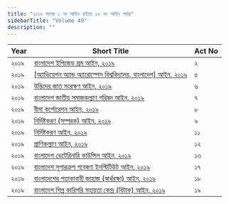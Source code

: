 ```yaml
---
title: "২০১৯ সনের ১ নং আইন হইতে ১৯ নং আইন পর্যন্ত"
sidebarTitle: "Volume 49"
description: ""
---
```


| Year | Short Title | Act No |
|------|-------------|--------|
| ২০১৯ | [বাংলাদেশ ইপিজেড শ্রম আইন, ২০১৯](/laws/volume-49/act-1285) | ২ |
| ২০১৯ | [[অ্যাভিয়েশন অ্যান্ড অ্যারোস্পেস বিশ্ববিদ্যালয়, বাংলাদেশ] আইন, ২০১৯](/laws/volume-49/act-1286) | ৫ |
| ২০১৯ | [উদ্ভিদের জাত সংরক্ষণ আইন, ২০১৯](/laws/volume-49/act-1287) | ৬ |
| ২০১৯ | [বাংলাদেশ জাতীয় সমাজকল্যাণ পরিষদ আইন, ২০১৯](/laws/volume-49/act-1288) | ৭ |
| ২০১৯ | [বীমা কর্পোরেশন আইন, ২০১৯](/laws/volume-49/act-1289) | ৮ |
| ২০১৯ | [নির্দিষ্টকরণ (সম্পূরক) আইন, ২০১৯](/laws/volume-49/act-1290) | ৯ |
| ২০১৯ | [নির্দিষ্টকরণ আইন, ২০১৯](/laws/volume-49/act-1291) | ১১ |
| ২০১৯ | [প্রাণিকল্যাণ আইন, ২০১৯](/laws/volume-49/act-1292) | ১২ |
| ২০১৯ | [বাংলাদেশ ভেটেরিনারি কাউন্সিল আইন, ২০১৯](/laws/volume-49/act-1293) | ১৩ |
| ২০১৯ | [বাংলাদেশ সুগারক্রপ গবেষণা ইনস্টিটিউট আইন, ২০১৯](/laws/volume-49/act-1294) | ১৭ |
| ২০১৯ | [বাংলাদেশের পতাকাবাহী জাহাজ (স্বার্থরক্ষা) আইন, ২০১৯](/laws/volume-49/act-1296) | ১৮ |
| ২০১৯ | [বাংলাদেশ শিল্প কারিগরি সহায়তা কেন্দ্র (বিটাক) আইন, ২০১৯](/laws/volume-49/act-1297) | ১৯ |
